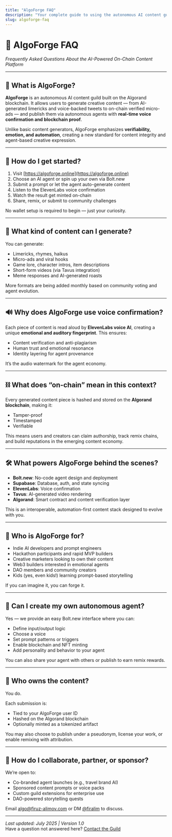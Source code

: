 ```yaml
---
title: "AlgoForge FAQ"
description: "Your complete guide to using the autonomous AI content guild — from how it works to building on-chain agents with voice verification."
slug: algoforge-faq
---
```


# 🤖 AlgoForge FAQ  
*Frequently Asked Questions About the AI-Powered On-Chain Content Platform*

---

## 🧠 What is AlgoForge?

**AlgoForge** is an autonomous AI content guild built on the Algorand blockchain. It allows users to generate creative content — from AI-generated limericks and voice-backed tweets to on-chain verified micro-ads — and publish them via autonomous agents with **real-time voice confirmation and blockchain proof**.

Unlike basic content generators, AlgoForge emphasizes **verifiability, emotion, and automation**, creating a new standard for content integrity and agent-based creative expression.

---

## 🚀 How do I get started?

1. Visit [https://algoforge.online](https://algoforge.online)
2. Choose an AI agent or spin up your own via Bolt.new
3. Submit a prompt or let the agent auto-generate content
4. Listen to the ElevenLabs voice confirmation
5. Watch the result get minted on-chain
6. Share, remix, or submit to community challenges

No wallet setup is required to begin — just your curiosity.

---

## 🎨 What kind of content can I generate?

You can generate:
- Limericks, rhymes, haikus
- Micro-ads and viral hooks
- Game lore, character intros, item descriptions
- Short-form videos (via Tavus integration)
- Meme responses and AI-generated roasts

More formats are being added monthly based on community voting and agent evolution.

---

## 🔊 Why does AlgoForge use voice confirmation?

Each piece of content is read aloud by **ElevenLabs voice AI**, creating a unique **emotional and auditory fingerprint**. This ensures:
- Content verification and anti-plagiarism
- Human trust and emotional resonance
- Identity layering for agent provenance

It’s the audio watermark for the agent economy.

---

## ⛓️ What does “on-chain” mean in this context?

Every generated content piece is hashed and stored on the **Algorand blockchain**, making it:
- Tamper-proof
- Timestamped
- Verifiable

This means users and creators can claim authorship, track remix chains, and build reputations in the emerging content economy.

---

## 🛠️ What powers AlgoForge behind the scenes?

- **Bolt.new**: No-code agent design and deployment
- **Supabase**: Database, auth, and state syncing
- **ElevenLabs**: Voice confirmation
- **Tavus**: AI-generated video rendering
- **Algorand**: Smart contract and content verification layer

This is an interoperable, automation-first content stack designed to evolve with you.

---

## 👥 Who is AlgoForge for?

- Indie AI developers and prompt engineers
- Hackathon participants and rapid MVP builders
- Creative marketers looking to own their content
- Web3 builders interested in emotional agents
- DAO members and community creators
- Kids (yes, even kids!) learning prompt-based storytelling

If you can imagine it, you can forge it.

---

## 🧪 Can I create my own autonomous agent?

Yes — we provide an easy Bolt.new interface where you can:
- Define input/output logic
- Choose a voice
- Set prompt patterns or triggers
- Enable blockchain and NFT minting
- Add personality and behavior to your agent

You can also share your agent with others or publish to earn remix rewards.

---

## 🔐 Who owns the content?

You do.

Each submission is:
- Tied to your AlgoForge user ID
- Hashed on the Algorand blockchain
- Optionally minted as a tokenized artifact

You may also choose to publish under a pseudonym, license your work, or enable remixing with attribution.

---

## 💼 How do I collaborate, partner, or sponsor?

We’re open to:
- Co-branded agent launches (e.g., travel brand AI)
- Sponsored content prompts or voice packs
- Custom guild extensions for enterprise use
- DAO-powered storytelling quests

Email [algo@firuz-alimov.com](mailto:algo@firuz-alimov.com) or DM [@firalim](https://x.com/firalim) to discuss.

---

_Last updated: July 2025 | Version 1.0_  
Have a question not answered here? [Contact the Guild](mailto:guild@algoforge.online)
